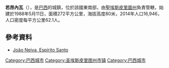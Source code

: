 '''若昂內瓦'''（{{lang-pt|João Neiva}}），是[[巴西|巴西]]的城鎮，位於該國東南部，由[[聖埃斯皮里圖州|聖埃斯皮里圖州]]負責管轄，始建於1988年5月11日，面積272平方公里，海拔高度80米，2014年人口16,946，人口密度每平方公里62.1人。

==參考資料==
*[http://www.joaoneiva.es.gov.br João Neiva, Espírito Santo]

{{coord|19|45|28|S|40|23|09|W|scale:30000|display=title}}

[[Category:巴西城市|Category:巴西城市]]

{{Brazil-geo-stub}}
{{聖埃斯皮里圖州市鎮}}
[[Category:圣埃斯皮里图州市镇|Category:圣埃斯皮里图州市镇]]
[[Category:巴西城市|Category:巴西城市]]